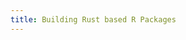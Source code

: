 ```yaml
---
title: Building Rust based R Packages
---
```


<!--
## Objective {.unnumbered}


- Learn how to create Rust based R packages using extendr
- Begin to feel comfortable working with data between R & Rust
- Create an R package to perform geohashing based on the Rust crate called `geohash`

In this workshop we will create a Rust-based R package to perform [geohashing](https://www.youtube.com/watch?v=vGKs-c1nQYU) using [`extendr`](https://extendr.github.io/).

The first few sections of the workshop may be a litte "lesson" intensive and the latter portion light on it.

## General Overview

- What is FFI
- What is extendr
  - webR support
- R's C API
- `extendr-ffi` & `extendr-api`

## What is a geohash?

- not everyone is a geospatial nerd but i am
- i have 2 videos on this exact concept
- a third video that goes through making this package that inspired this workshop
- Super quick review of what a geohash is

## Hello, World!

- Creating a new package `usethis::create_package(rstudio = FALSE)`
- Add extendr `rextendr::use_extendr()`
- package structure
  - previous workshop used a binary crate, we will be building a library crate
- `rextendr::document()`
- `devtools::load_all()`
- `hello_world()`
- review the contents
- `#[extendr]` attribute macro
- `rprintln!()`

## rextendr DX

- show the VS Code settings
- running `cargo check`

## Adding dependencies

- add geohash dependency
- `rextendr::use_crate()`
- import structs and functions
- import  `Coord` and `encode()`

## A new R function

- create a basic function `gh_encode()` that takes an `x: f64` and a `y: f64` value and prints the coordinate
- next exercise add 3rd argument for length which is `[1:12]` it's `usize`

## Throwing R errors

- let's add validation with `throw_r_error()`
- check that the goehash length is appropriate range
- if not, throw and error

## Calling Rust From R

- add `#[extendr]` macro to the function
  - this does magic behind the hood to make it _callable_ from R
- the function _must_ be added to `extendr_module! {}` for it to be available
- run `rextendr::document()` for the new changes to take place
- `devtools::load_all()` to make the function available

## Encoding a geohash

- lets finish up our first function which will geohash a single coordinate by calling `encode()`
- `encode()` returns a `Result<String>`
- a `Result<>` is a special type of `Option<>`
- we will talk about handling errors gracefully in R later when we cover NA handling
- for now we will `.unwrap()` the result right away
- add the return type as `String`
  - extendr will handle converting this into a character vector

## Vectorize geohash encoding

- modify `gh_encode()` to take a `Vec<f64>` for both `x` and `y`
- We will iterate through these _together_
- review `.zip()` to merge iterators
- for each element in the iterator we encode the geohash
- collect to strings
- rextendr::document()
- devtools::load_all()

test in R

```r
x <- rnorm(100, -180, 180)
y <- rnorm(100, -90, 90)
gh_len <- 7

gh_encode(x, y, gh_len)
```

- What about handling errors and NAs?
- Gonna need to address type mapping first

## Type Mapping

- vecs are fine for basic stuff.
- R types are more complex and have support for NULL and NA values
- Scalar types
- Vector types
- NULL in R
- Robj
- Rust has the unit type `()`. We can tu

## R's type system

- Everything is an SEXP
- Briefly discuss representations
- I thought really hard on whether or not to discuss this. Initially i thought i wouldnt, but i think it is actually really helpful to understand the fundamental data structures in R. It helps make the mental leaps much easier.
- So we're going to spend a few minutes discussing internal representations in R

## Robj  & SEXP

- in extendr, everything can be represented as an Robj
- Robj is an opaque type: we do not know what type it is, we just know its an Robj
- a helpful catch-all
- we can turn any extendr type into an `Robj` using the `.into_robj()` method


## Scalars

- NA aware types that correspond to R's type system
- every scalar has `na()` method

### Doubles

- internally represented by f64
- access the inner f64 value using `.inner()`
- Convert `f64` to an `Rfloat` using `Rfloat::from(x)`


## Strings

- A bit of a nightmare
- Create `Rstr` from a `String` in Rust using `Rstr::from(x)`

## Using extendr types

- rewrite `gh_encode()` to use `Doubles` and `Strings`
- we can leave length as usize for now as it will always be scalar.
- to access the inner value of an `Rfloat` use `.inner()`
-

## Error handling in Rust

> "And I think Result can be explained fairly quickly in the following way: Rust does not have exceptions. Errors are data. If a function is falliable, it returns Result, which is a fork between the successful value, and the error-as-data. We may ignore the error-branch entirely with .unwrap." -Mossa

- Handle errors gracefully on the R side by returning a NULL or NA value when it is appropriate
- describe `Result<>` which is an enum.
- let's match on the result from `encode()`
  - when `Ok(gh)` use `Rstr::from(gh)`
  - when `Err(e)` use `Rstr::na()` to record a missing value
- when we try to encode data that is not in long lat we will get an error—e.g. if its in meter that wont work
- for the exercise feed some bad data to the function to see it return an NA

## NA handling

- now what about when the coordinates are NA?
- how do we handle that?
- we can check `Rfloat::is_na()`
  - if either `Rfloat::is_na()` return `Rstr::na()`
  - else, do the geohash
- test with NA values

## Geohash Neighbor

- A geohash is a square grid
- each location has up to 6 neighbors
- to find a specific neighbor we can use the `neighbor()` function
- this function takes an enum for direction

## Enums in R

- first step, lets make a utility function to take a `String` and convert this to the enum

```r
gh_neighbor <- function(gh, neighbor = c("N","NE","E","SE","S","SW","W","NW")) {
  arg.match(neighbor)
  # function body
}
```

## Custom Enum handling

- match statements can be used on strings too
- there will be a catch all part of the match
- in the function

```rust
fn as_direction(direction: String) -> Direction {
    match direction.to_lowercase().as_str() {
        "n" => Direction:N,
        "ne" => Direction:NE,
        "e" => Direction:E,
        "se" => Direction:SE,
        "s" => Direction:S,
        "sw" => Direction:SW,
        "w" => Direction:W,
        "nw" => Direction:NW,
        _ => throw_r_error("Invalid geohash neighbor direction")
    }
}
```

## Single Neighbor function

Exercise

- Create a function `gh_decode()`
- returns `Option<String>`
- takes 2 args:
  1. `geohash: String`
  2. `direction: String`
- cast the direction to the  `Direction` enum
- pass into the `neighbor()` function
- If there is an error in the result, return `None`
- If successful return `Some(geohash)`
- document and run the function in R to see the result
- test with bad data


## Vectorize the neighbor function

- Modify `gh_decode()` to take `geohash: Strings`
- Returns `Strings`
- Use `.into_iter().map().collect::<String>()` to return a vector of neighbors
- Handle NA values for geohash, return an `Rstr::na()`
- Handle errors return `Rstr::na()`
- Otherwise return `Rstr::from()`
- Collect into Strings


## Decoding a geohash

- a geohash isn't a coordinate, but rather a bounding box
- the `decode()` function decodes into a center point and error in two directions
- The signature is `pub fn decode(hash_str: &str) -> Result<(Coord, f64, f64), GeohashError>`
- the `Coord` is a "generic" struct it has fields x & y and the x & y error
- most natural way to work with this in R would be to create a data frame
- How can we create a data frame in extendr?
- there's a few ways. We're going to go ahead and create one from scratch

## What is there to a data.frame?

> data.frames are just lists masquerading as a rectangle

- named vectors
- structs are record based not column based (this is kinda the whole thing about apache arrow)
- How can we handle this?
- using an iterator isn't the most logical for this. Instead, we can use a for loop
- we can allocate our own vectors and then fill them in a for loop

## Tuples

- The decode function returns a tuple which we haven't yet covered.
- tuples are the heterogeneous collection type in Rust
- if you've used tuples in python they're pretty much the same
- elements in the tuple are not named
- generally good for holding only a handful of items, otherwise just define a struct
- we access elements from the tuple via `.0`, `.1`, `.2`
- We can perform destructuring assignment of tuples too which will be handy
-


## Creating vectors

- `Doubles`, `Strings`, and `Logicals` are wrappers around R types
- We can collect into these types or we can create them
- We can allocate empty vectors using associated method `Doubles::new(usize)`
    - But filling these is actually somewhat slow due to the FFI boundary
- Associated method `Doubles::from_values()` to collect values into a vector
  - Store `Vec<Rfloat>`
  - Collect from the vector

## Creating `data.frame`s

- There are two primary ways of creating data.frames in extendr
- I recommend using the `data_frame!()` macro
- this returns an untyped R object: `Robj`
-

### Exercise

- create 4 empty vectors to store:
  - x, y, x_error, y_error
- Create a for loop on the `geohash` note you have to call `.into_iter()` explicitly
-

```rust
fn gh_decode(geohash: Strings) -> Robj {
    let mut x_res = Vec::new();
    let mut y_res = Vec::new();
    let mut x_error = Vec::new();
    let mut y_error = Vec::new();

    for gh in geohash.into_iter() {
        let resi = decode(gh);
        match resi {
            Ok((Coord { x, y }, xe, ye)) => {
                x_res.push(Rfloat::from(x));
                y_res.push(Rfloat::from(y));
                x_error.push(Rfloat::from(xe));
                y_error.push(Rfloat::from(ye));
            }
            Err(_) => {
                x_res.push(Rfloat::na());
                y_res.push(Rfloat::na());
                x_error.push(Rfloat::na());
                y_error.push(Rfloat::na());
            }
        }
    }

    data_frame!(
        x = Doubles::from_values(x_res),
        y = Doubles::from_values(y_res),
        x_error = Doubles::from_values(x_error),
        y_error = Doubles::from_values(y_error)
    )
}
```


## Geohash Neighbors

- We already made a vectorized functioon to find neighbors in a single direction.
- but there is also a function `neighbors()` that returns a struct `Neighbors` that has the geohash for _all_ neighbors
- This would be a nice function to have access to in R
- how should we do this?
- we can take a similar approach we did for `gh_decode()`
- But that's a lot of boiler plate!
- There's another approach to this
- `IntoDataFrameRow` trait which we can derive

## Traits

- in the previous workhop we used the `#[derive()]` attribute to be able to have debug printing
- what is a trait?
- are similar to object oriented programming
- they define behaviors that a type can perform
- they are how we share behavior across rust libraries
- they're common methods that can be implemented for any type you own
- many traits can be "derived" this means you can get them on your type "for free" without doing work

# `IntoDataFrameRow` trait

- the `IntoDataFrameRow` trait is a helper trait to take a `Vec<T>` and turn it into a data frame in R
- it is a one-way trait
- since dataframes are column oriented but structs are row-oriented we can only go one way at the moment
- each field in the struct becomes a column in R
- so it would be nice if we can derive this for the Neighbors struct

### Example

```rust
#[derive(IntoDataFrameRow)]
struct Point {
    x: Rfloat,
    y: Rfloat,
}

#[extendr]
fn make_points(x: Doubles, y: Doubles) -> Robj {
    x.into_iter()
        .zip(y.into_iter())
        .map(|(xi, yi)| Point {
            x: xi.clone(),
            y: yi.clone(),
        })
        .collect::<Vec<_>>()
        .into_dataframe()
        .unwrap()
        .into_robj()
}
```
```r
n <- 10
x <- runif(n, -180, 180)
y <- runif(n, -90, 90)

make_points(x, y)
#>             x          y
#> 1   153.79235  51.577234
#> 2   162.48952 -12.125679
#> 3   145.49589 -51.865901
#> 4  -115.30154 -40.289614
#> 5    66.23683  71.941302
#> 6   163.38766  -9.811993
#> 7   -45.73522 -13.195039
#> 8   -93.75467 -70.093101
#> 9   104.26631 -41.306501
#> 10  -99.78657   8.136069
```

## Deriving IntoDataFrameRow for Neighbors

- lets try deriving it
- lol oops! That sucks! we cant implement traits for types we don't own.
- this is called the "orphan rule"

## Work-around: create your own struct

- one way to handle this is to create your own struct that you can implement traits on
- we can create our own struct `GHNeighbors`
- Since we **own** `GHNeighbors` we can derive `IntoDataFrameRow` for it
- but how do we go from `Neighbors` to `GHNeighbors`?
- we can implement a trait `From`

## `From` trait

- part of the standard library
- this provides a 0-cost abstraction
- lets us go from `T` to `U` without incurring any runtime cost
- use the `impl` keyword to implement a trait
- `impl Trait for OurType`
- The `From` trait requires us to specify a type:
- `impl From<ForeignType> for OurType`

### Example

```rust
impl From<Coord<f64>> for Point {
    fn from(value: Coord<f64>) -> Self {
        Point {
            x: Rfloat::from(value.x),
            y: Rfloat::from(value.y),
        }
    }
}
```

This lets us do something like:

```rust
let coord = Coord::zero();
let p = Point::from(coord);
```



Pro-tip if you write:

```rust
impl From<T> for U {
    // have cursor here and type `cmd + .`
}
```

- This opens the "Quick fix"
- press "implement missing members" which fills the template:

```rust
impl From<T> for U {
    fn from(value: T) -> Self {
        // construct Self / U struct here
        todo!()
    }
}
```

## Default trait

- what happens when we run into an error finding the neighbors?
- we want to be able to return a row of NAs
- rather than constructing the whole thing from struct each time we want to use a full row of NA
- we can actually instead, implement a default value
- note often the default trait can be derived

### Example

```rust
impl Default for Point {
    fn default() -> Self {
        Self {
            x: Rfloat::na(),
            y: Rfloat::na(),
        }
    }
}
```

### Exercise

Implement the `Default` trait for `GHNeighbors`
```rust
impl Default for GHNeighbors {
    fn default() -> Self {
        Self {
            sw: Rstr::na(),
            s: Rstr::na(),
            se: Rstr::na(),
            w: Rstr::na(),
            e: Rstr::na(),
            nw: Rstr::na(),
            n: Rstr::na(),
            ne: Rstr::na(),
        }
    }
}
```

This lets us write `GHNeighbors::default()`

## Put it all together

- lets combine the use of our implementations of `From`, `Default`, and `IntoDataFrameRow` row to write `gh_neighbors()`

### Exercise

```rust
#[extendr]
fn gh_neighbors(geohashes: Strings) -> Robj {
    let all_rows = geohashes
        .into_iter()
        .map(|gh| match neighbors(gh.as_str()) {
            Ok(nbs) => GHNeighbors::from(nbs),
            Err(_) => GHNeighbors::default(),
        })
        .collect::<Vec<_>>();

    all_rows.into_dataframe().unwrap().into_robj()
}
```

## You help me choose what to do next

- Q&A?
- The last function but independently?
- CRAN compatibility?


## All on your own now

- the `decode_bbox()` function

## CRAN Compatibility

- vendoring
- MSRV

## Using GitHub Actions

- R CMD check
- CRAN checks


## Thank you

- Join our Discord
-


<details>
    <summary>View solution</summary>
</details>

 -->
